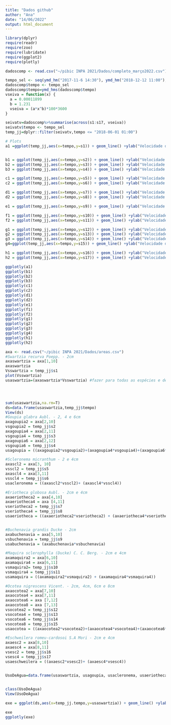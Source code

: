 ```yaml
---
title: "Dados github"
author: "Ana"
date: "14/06/2022"
output: html_document
---
```

```r
library(dplyr)
require(readr)
require(zoo)
require(lubridate)
require(ggplot2)
require(plotly)

```
```r
dadoscomp <- read.csv("~/pibic INPA 2021/Dados/completo_março2022.csv")

tempo_sel <- seq(ymd_hm("2017-11-6 14:30"), ymd_hm("2018-12-12 11:00"), by = "30 min")
dadoscomp$tempo <- tempo_sel 
dadoscomp$tempo=ymd_hms(dadoscomp$tempo)
vseiva = function(x) {
  a = 0.00011899 
  b = 1.231
  vseiva = (a*x^b)*100*3600
}

seivatv=dadoscomp%>%summarise(across(s1:s17, vseiva))  
seivatv$tempo <- tempo_sel
temp_jj=dplyr::filter(seivatv,tempo <= "2018-06-01 01:00")
```




```r
# Plots 
a1 =ggplot(temp_jj,aes(x=tempo,y=s1)) + geom_line() +ylab("Velocidade de seiva (cm/h)") + xlab("Tempo") + ggtitle("Swartzia recurva Poepp. - 2cm") 


b1 = ggplot(temp_jj,aes(x=tempo,y=s2)) + geom_line() +ylab("Velocidade de seiva (cm/h)") + xlab("Tempo") + ggtitle("Goupia glabra Aubl. - 2cm")
b2 = ggplot(temp_jj,aes(x=tempo,y=s3)) + geom_line() +ylab("Velocidade de seiva (cm/h)") + xlab("Tempo") + ggtitle("Goupia glabra Aubl. - 4cm")
b3 = ggplot(temp_jj,aes(x=tempo,y=s4)) + geom_line() +ylab("Velocidade de seiva (cm/h)") + xlab("Tempo") + ggtitle("Goupia glabra Aubl. - 6cm")

c1 = ggplot(temp_jj,aes(x=tempo,y=s5)) + geom_line() +ylab("Velocidade de seiva (cm/h)") + xlab("Tempo") + ggtitle("Scleronema micranthum - 2cm")
c2 = ggplot(temp_jj,aes(x=tempo,y=s6)) + geom_line() +ylab("Velocidade de seiva (cm/h)") + xlab("Tempo") + ggtitle("Scleronema micranthum - 4cm")

d1 = ggplot(temp_jj,aes(x=tempo,y=s7)) + geom_line() +ylab("Velocidade de seiva (cm/h)") + xlab("Tempo") + ggtitle("Eriotheca globosa Aubl. - 2cm")
d2 = ggplot(temp_jj,aes(x=tempo,y=s8)) + geom_line() +ylab("Velocidade de seiva (cm/h)") + xlab("Tempo") + ggtitle("Eriotheca globosa Aubl. - 4cm")

e1 = ggplot(temp_jj,aes(x=tempo,y=s9)) + geom_line() +ylab("Velocidade de seiva (cm/h)") + xlab("Tempo") + ggtitle("Buchenavia grandis Ducke - 2cm")

f1 = ggplot(temp_jj,aes(x=tempo,y=s10)) + geom_line() +ylab("Velocidade de seiva (cm/h)") + xlab("Tempo") + ggtitle("Maquira sclerophylla (Ducke) C. C. Berg. - 2cm")
f2 = ggplot(temp_jj,aes(x=tempo,y=s11)) + geom_line() +ylab("Velocidade de seiva (cm/h)") + xlab("Tempo") + ggtitle("Maquira sclerophylla (Ducke) C. C. Berg. - 4cm")

g1 = ggplot(temp_jj,aes(x=tempo,y=s12)) + geom_line() +ylab("Velocidade de seiva (cm/h)") + xlab("Tempo") + ggtitle("Ocotea nigrescens Vicent. - 2cm")
g2 = ggplot(temp_jj,aes(x=tempo,y=s13)) + geom_line() +ylab("Velocidade de seiva (cm/h)") + xlab("Tempo") + ggtitle("Ocotea nigrescens Vicent. - 4cm")
g3 = ggplot(temp_jj,aes(x=tempo,y=s14)) + geom_line() +ylab("Velocidade de seiva (cm/h)") + xlab("Tempo") + ggtitle("Ocotea nigrescens Vicent. - 6cm")
g4=ggplot(temp_jj,aes(x=tempo,y=s15)) + geom_line() +ylab("Velocidade de seiva (cm/h)") + xlab("Tempo") + ggtitle("Ocotea nigrescens Vicent. - 8cm") 

h1 = ggplot(temp_jj,aes(x=tempo,y=s16)) + geom_line() +ylab("Velocidade de seiva (cm/h)") + xlab("Tempo") + ggtitle("Eschweilera romeu-cardosoi S.A Mori - 2cm") 
h2 = ggplot(temp_jj,aes(x=tempo,y=s17)) + geom_line() +ylab("Velocidade de seiva (cm/h)") + xlab("Tempo") + ggtitle("Eschweilera romeu-cardosoi S.A Mori - 4cm")
```



```r
ggplotly(a1)
ggplotly(b1)
ggplotly(b2)
ggplotly(b3)
ggplotly(c1)
ggplotly(c2)
ggplotly(d1)
ggplotly(d2)
ggplotly(e1)
ggplotly(f1)
ggplotly(f2)
ggplotly(g1)
ggplotly(g2)
ggplotly(g3)
ggplotly(g4)
ggplotly(h1)
ggplotly(h2)
```


```r
axa <- read.csv("~/pibic INPA 2021/Dados/areas.csv")
#Swartzia recurva Poepp. - 2cm
axaswartzia = axa[1,10]
axaswartzia
Vsswartzia = temp_jj$s1
plot(Vsswartzia)
usaswartzia=(axaswartzia*Vsswartzia) #fazer para todas as espécies e depois juntas e um dataframe




sum(usaswartzia,na.rm=T)
ds=data.frame(usaswartzia,temp_jj$tempo)
View(ds)
#Goupia glabra Aubl. - 2, 4 e 6cm
axagoupia2 = axa[2,10]
vsgoupia2 = temp_jj$s2
axagoupia4 = axa[2,11]
vsgoupia4 = temp_jj$s3
axagoupia6 = axa[2,12]
vsgoupia6 = temp_jj$s4
usagoupia = ((axagoupia2*vsgoupia2)+(axagoupia4*vsgoupia4)+(axagoupia6*vsgoupia6))

#Scleronema micranthum - 2 e 4cm
axascl2 = axa[3, 10]
vsscl2 = temp_jj$s5
axascl4 = axa[3,11]
vsscl4 = temp_jj$s6
usacleronema = ((axascl2*vsscl2)+ (axascl4*vsscl4))

#Eriotheca globosa Aubl. - 2cm e 4cm
axaeriotheca2 = axa[4,10]
axaeriotheca4 = axa [4,11]
vseriotheca2 = temp_jj$s7
vseriotheca4 = temp_jj$s8
usaeriotheca = ((axaeriotheca2*vseriotheca2) + (axaeriotheca4*vseriotheca4))


#Buchenavia grandis Ducke - 2cm 
axabuchenavia = axa[5,10]
vsbuchenavia = temp_jj$s9
usabuchenavia = (axabuchenavia*vsbuchenavia) 

#Maquira sclerophylla (Ducke) C. C. Berg. - 2cm e 4cm
axamaquira2 = axa[6,10]
axamaquira4 = axa[6,11]
vsmaquira2= temp_jj$s10
vsmaquira4 = temp_jj$s11
usamaquira = ((axamaquira2*vsmaquira2) + (axamaquira4*vsmaquira4))

#Ocotea nigrescens Vicent. - 2cm, 4cm, 6cm e 8cm
axaocotea2 = axa[7,10]
axaocotea4 = axa[7,11]
axaocotea6 = axa [7,12]
axaocotea8 = axa [7,13]
vsocotea2 = temp_jj$s12
vsocotea4 = temp_jj$s13
vsocotea6 = temp_jj$s14
vsocotea8 = temp_jj$s15
usaocotea = ((axaocotea2*vsocotea2)+(axaocotea4*vsocotea4)+(axaocotea6*vsocotea6)+(axaocotea8*vsocotea8))

#Eschweilera romeu-cardosoi S.A Mori - 2cm e 4cm
axaesc2 = axa[8,10]
axaesc4 = axa[8,11]
vsesc2 = temp_jj$s16
vsesc4 = temp_jj$s17
usaeschweilera = ((axaesc2*vsesc2)+ (axaesc4*vsesc4))


UsoDeAgua=data.frame(usaswartzia, usagoupia, usacleronema, usaeriotheca, usabuchenavia, usaocotea, usaeschweilera, temp_jj$tempo)
                     

class(UsoDeAgua)
View(UsoDeAgua)

exe = ggplot(ds,aes(x=temp_jj.tempo,y=usaswartzia)) + geom_line() +ylab("Uso de água") + xlab("Tempo") + ggtitle("Swartzia")

exe
ggplotly(exe)
```



